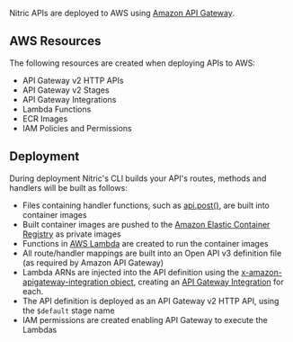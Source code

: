 Nitric APIs are deployed to AWS using [Amazon API Gateway](https://aws.amazon.com/api-gateway/).

## AWS Resources

The following resources are created when deploying APIs to AWS:

  - API Gateway v2 HTTP APIs
  - API Gateway v2 Stages
  - API Gateway Integrations
  - Lambda Functions
  - ECR Images
  - IAM Policies and Permissions


## Deployment 

During deployment Nitric's CLI builds your API's routes, methods and handlers will be built as follows:

  - Files containing handler functions, such as [api.post()](/docs/reference/apis/api-get), are built into container images
  - Built container images are pushed to the [Amazon Elastic Container Registry](https://aws.amazon.com/ecr/) as private images
  - Functions in [AWS Lambda](https://aws.amazon.com/lambda/) are created to run the container images
  - All route/handler mappings are built into an Open API v3 definition file (as required by Amazon API Gateway)
  - Lambda ARNs are injected into the API definition using the [x-amazon-apigateway-integration object](https://docs.aws.amazon.com/apigateway/latest/developerguide/api-gateway-swagger-extensions-integration.html), creating an [API Gateway Integration](https://docs.aws.amazon.com/apigateway/api-reference/resource/integration/) for each.
  - The API definition is deployed as an API Gateway v2 HTTP API, using the `$default` stage name
  - IAM permissions are created enabling API Gateway to execute the Lambdas